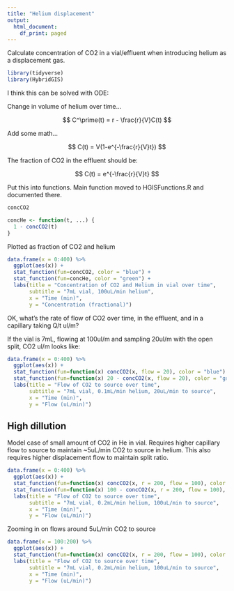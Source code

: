 ```yaml
---
title: "Helium displacement"
output:
  html_document:
    df_print: paged
---
```


Calculate concentration of CO2 in a vial/effluent when introducing helium as a displacement gas.

```r
library(tidyverse)
library(HybridGIS)
```

I think this can be solved with ODE:

Change in volume of helium over time...

$$ C^\prime(t) = r - \frac{r}{V}C(t) $$

Add some math...

$$ C(t) = V(1-e^{-\frac{r}{V}t}) $$

The fraction of CO2 in the effluent should be:

$$ C(t) = e^{-\frac{r}{V}t} $$

Put this into functions. Main function moved to HGISFunctions.R and documented there.

```r
concCO2

concHe <- function(t, ...) {
  1 - concCO2(t)
}
```

Plotted as fraction of CO2 and helium

```r
data.frame(x = 0:400) %>% 
  ggplot(aes(x)) +
  stat_function(fun=concCO2, color = "blue") +
  stat_function(fun=concHe, color = "green") +
  labs(title = "Concentration of CO2 and Helium in vial over time",
       subtitle = "7mL vial, 100uL/min helium",
       x = "Time (min)",
       y = "Concentration (fractional)")
```

OK, what's the rate of flow of CO2 over time, in the effluent, and in a capillary taking Q/t ul/m?

If the vial is 7mL, flowing at 100ul/m and sampling 20ul/m with the open split, CO2 ul/m looks like:

```r
data.frame(x = 0:400) %>% 
  ggplot(aes(x)) +
  stat_function(fun=function(x) concCO2(x, flow = 20), color = "blue") +
  stat_function(fun=function(x) 20 - concCO2(x, flow = 20), color = "green") +
  labs(title = "Flow of CO2 to source over time",
       subtitle = "7mL vial, 0.1mL/min helium, 20uL/min to source",
       x = "Time (min)",
       y = "Flow (uL/min)")
```

## High dillution 

Model case of small amount of CO2 in He in vial. Requires higher capillary flow to source to maintain ~5uL/min CO2 to source in helium. This also requires higher displacement flow to maintain split ratio.

```r
data.frame(x = 0:400) %>% 
  ggplot(aes(x)) +
  stat_function(fun=function(x) concCO2(x, r = 200, flow = 100), color = "blue") +
  stat_function(fun=function(x) 100 - concCO2(x, r = 200, flow = 100), color = "green") +
  labs(title = "Flow of CO2 to source over time",
       subtitle = "7mL vial, 0.2mL/min helium, 100uL/min to source",
       x = "Time (min)",
       y = "Flow (uL/min)")
```

Zooming in on flows around 5uL/min CO2 to source

```r
data.frame(x = 100:200) %>% 
  ggplot(aes(x)) +
  stat_function(fun=function(x) concCO2(x, r = 200, flow = 100), color = "blue") +
  labs(title = "Flow of CO2 to source over time",
       subtitle = "7mL vial, 0.2mL/min helium, 100uL/min to source",
       x = "Time (min)",
       y = "Flow (uL/min)")
```
